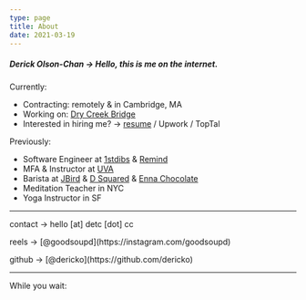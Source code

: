 ```yaml
---
type: page
title: About
date: 2021-03-19
---
```


##### Derick Olson-Chan -> Hello, this is me on the internet.

Currently:

- Contracting: remotely & in Cambridge, MA
- Working on: [Dry Creek Bridge](https://libraetd.lib.virginia.edu/public_view/ff365641t)
- Interested in hiring me? -> [resume](./files/derick-resume.pdf) / Upwork / TopTal

Previously:

- Software Engineer at [1stdibs](https://1stdibs.com) & [Remind](https://remind.com/chat)
- MFA & Instructor at [UVA](https://english.as.virginia.edu/people/profile/do7wz)
- Barista at [JBird](https://www.jbirdsupply.com/) & [D Squared](http://www.dsquaredjava.com/) & [Enna Chocolate](https://ennachocolate.com/)
- Meditation Teacher in NYC
- Yoga Instructor in SF

---

<div>
  <p>contact -> hello [at] detc [dot] cc</p>
  <p>reels -> [@goodsoupd](https://instagram.com/goodsoupd)</p>
  <p>github -> [@dericko](https://github.com/dericko)</p>
</div>

---

While you wait:


<Game />
